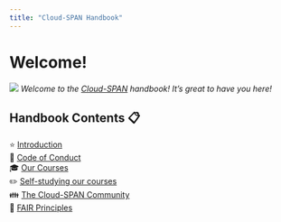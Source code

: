 ```yaml
---
title: "Cloud-SPAN Handbook"
---
```


# Welcome! {.unnumbered}

![](images/cloud-span-logo-text.png) *Welcome to the [Cloud-SPAN](https://cloud-span.york.ac.uk/) handbook! It's great to have you here!*

## Handbook Contents 📋 {.unnumbered}

⭐ [Introduction](#intro)\
🤝 [Code of Conduct](#coc)\
🎓 [Our Courses](#courses)\
✏️ [Self-studying our courses](#self-study)\
👪 [The Cloud-SPAN Community](#community)\
📌 [FAIR Principles](#fair-principles)
